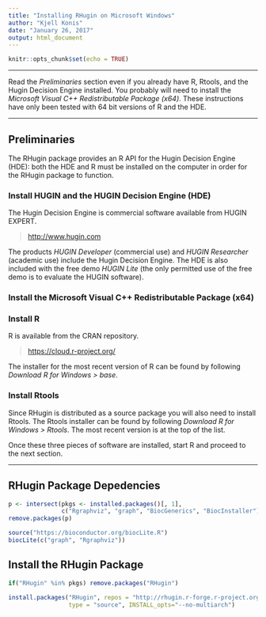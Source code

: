 ---
title: "Installing RHugin on Microsoft Windows"
author: "Kjell Konis"
date: "January 26, 2017"
output: html_document
---


```{r setup, include=FALSE}
knitr::opts_chunk$set(echo = TRUE)
```


***

Read the *Preliminaries* section even if you already have R, Rtools, and the Hugin Decision Engine installed. You probably will need to install the *Microsoft Visual C++ Redistributable Package (x64)*.  These instructions have only been tested with 64 bit versions of R and the HDE.


***

## Preliminaries

The RHugin package provides an R API for the Hugin Decision Engine (HDE): both the HDE and R must be installed on the computer in order for the RHugin package to function.


### Install HUGIN and the HUGIN Decision Engine (HDE)

The Hugin Decision Engine is commercial software available from HUGIN EXPERT.

> [http://www.hugin.com](http://www.hugin.com)

The products *HUGIN Developer* (commercial use) and *HUGIN Researcher* (academic use) include the Hugin Decision Engine. The HDE is also included with the free demo *HUGIN Lite* (the only permitted use of the free demo is to evaluate the HUGIN software).


### Install the Microsoft Visual C++ Redistributable Package (x64)



### Install R

R is available from the CRAN repository.

> [https://cloud.r-project.org/](https://cloud.r-project.org)

The installer for the most recent version of R can be found by following *Download R for Windows > base*.


### Install Rtools

Since RHugin is distributed as a source package you will also need to install Rtools. The Rtools installer can be found by following *Download R for Windows > Rtools*.  The most recent version is at the top of the list.

Once these three pieces of software are installed, start R and proceed to the next section.


***

## RHugin Package Depedencies

```{r uninstallBiocPackages, echo = FALSE, message = FALSE, results = "hide"}
p <- intersect(pkgs <- installed.packages()[, 1],
               c("Rgraphviz", "graph", "BiocGenerics", "BiocInstaller"))
remove.packages(p)
```



```{r installRgraphviz, message = FALSE, results = "hide"}
source("https://bioconductor.org/biocLite.R")
biocLite(c("graph", "Rgraphviz"))
```


## Install the RHugin Package

```{r unInstallRHugin}
if("RHugin" %in% pkgs) remove.packages("RHugin")
```


```{r installRHugin}
install.packages("RHugin", repos = "http://rhugin.r-forge.r-project.org",
                 type = "source", INSTALL_opts="--no-multiarch")
```



